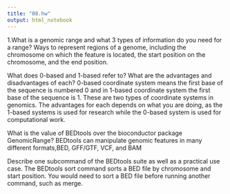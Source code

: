 ```yaml
---
title: "08.hw"
output: html_notebook
---
```


1.What is a genomic range and what 3 types of information do you need for a range?
Ways to represent regions of a genome, including the chromosome on which the feature is located, 
the start position on the chromosome, and the end position.  

What does 0-based and 1-based refer to? What are the advantages and disadvantages of each?
0-based coordinate system means the first base of the sequence is numbered 0 and in 1-based coordinate system the first base of the sequence is 1. These are two types of coordinate systems in genomics. The advantages for each depends on what you are doing, as the 1-based systems is used for research while the 0-based system is used for computational work. 

What is the value of BEDtools over the bioconductor package GenomicRange?
BEDtools can manipulate genomic features in many different formats,BED, GFF/GTF, VCF, and BAM 

Describe one subcommand of the BEDtools suite as well as a practical use case.
The BEDtools sort command sorts a BED file by chromosome and start position. You would need to sort a BED file before running another command, such as merge. 
